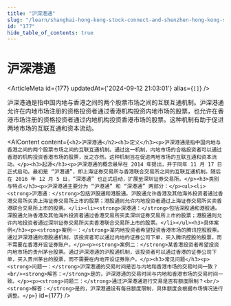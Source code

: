 ```yaml
---
title: "沪深港通"
slug: "/learn/shanghai-hong-kong-stock-connect-and-shenzhen-hong-kong-stock-connect-177"
id: "177"
hide_table_of_contents: true
---
```



# 沪深港通

<ArticleMeta id={177} updatedAt={'2024-09-12 21:03:01'} alias={`[]`} />
<div className='border-solid border-b border-t-0 my-4 border-[var(--ifm-color-gray-300)]' />

沪深港通是指中国内地与香港之间的两个股票市场之间的互联互通机制。沪深港通允许在内地市场注册的资格投资者通过香港机构投资内地市场的股票，也允许在香港市场注册的资格投资者通过内地机构投资香港市场的股票。这种机制有助于促进两地市场的互联互通和资本流动。

<AIContent content={`<h2>沪深港通</h2><h3>定义</h3><p>沪深港通是指中国内地与香港之间的两个股票市场之间的互联互通机制。通过这一机制，内地市场的合格投资者可以通过香港的机构投资香港市场的股票，反之亦然。这种机制旨在促进两地市场的互联互通和资本流动。</p><h3>起源</h3><p>沪深港通的概念最早在 2014 年提出，并于同年 11 月 17 日正式启动。最初是 “沪港通”，即上海证券交易所与香港联合交易所之间的互联互通机制。随后在 2016 年 12 月 5 日，“深港通” 也正式启动，扩展至深圳证券交易所。</p><h3>类别与特点</h3><p>沪深港通主要分为 “沪港通” 和 “深港通” 两部分：</p><ul><li><strong>沪港通：</strong>包括沪股通和港股通。沪股通允许香港及其他海外投资者通过香港交易所买卖上海证券交易所上市的股票；港股通则允许内地投资者通过上海证券交易所买卖香港联合交易所上市的股票。</li><li><strong>深港通：</strong>包括深股通和港股通。深股通允许香港及其他海外投资者通过香港交易所买卖深圳证券交易所上市的股票；港股通则允许内地投资者通过深圳证券交易所买卖香港联合交易所上市的股票。</li></ul><h3>具体案例</h3><p><strong>案例一：</strong>某内地投资者希望投资香港市场的腾讯控股股票。通过沪深港通的港股通机制，该投资者可以通过内地的证券公司下单，买入腾讯控股的股票，而不需要在香港开设证券账户。</p><p><strong>案例二：</strong>某香港投资者希望投资内地市场的贵州茅台股票。通过沪深港通的沪股通机制，该投资者可以通过香港的证券公司下单，买入贵州茅台的股票，而不需要在内地开设证券账户。</p><h3>常见问题</h3><p><strong>问题一：</strong>沪深港通的交易时间是否与内地和香港市场的交易时间一致？<br/><strong>解答：</strong>是的，沪深港通的交易时间与内地和香港市场的交易时间一致。</p><p><strong>问题二：</strong>通过沪深港通进行交易是否有额度限制？<br/><strong>解答：</strong>是的，沪深港通设有每日额度限制，具体额度会根据市场情况进行调整。</p>`} id={177} />

